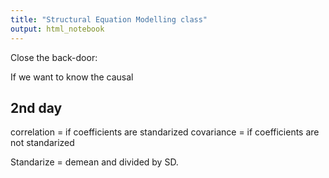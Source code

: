 ```yaml
---
title: "Structural Equation Modelling class"
output: html_notebook
---
```


Close the back-door:

If we want to know the causal 

## 2nd day

correlation = if coefficients are standarized
covariance = if coefficients are not standarized

Standarize = demean and divided by SD.